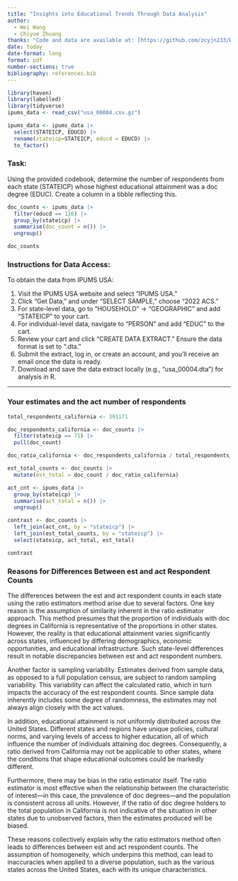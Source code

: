```yaml
---
title: "Insights into Educational Trends Through Data Analysis"
author: 
  - Wei Wang
  - Chiyue Zhuang
thanks: "Code and data are available at: [https://github.com/zcyjn233/Week-5-reflection)."
date: today
date-format: long
format: pdf
number-sections: true
bibliography: references.bib
---
```


```r
library(haven)
library(labelled)
library(tidyverse)
ipums_data <- read_csv("usa_00004.csv.gz")

ipums_data <- ipums_data |>
  select(STATEICP, EDUCD) |>
  rename(stateicp=STATEICP, educd = EDUCD) |>
  to_factor()
```

### Task:

Using the provided codebook, determine the number of respondents from each state (STATEICP) whose highest educational attainment was a doc degree (EDUC). Create a column in a tibble reflecting this.

```r
doc_counts <- ipums_data |>
  filter(educd == 116) |>
  group_by(stateicp) |>
  summarise(doc_count = n()) |>
  ungroup()

doc_counts
```

### Instructions for Data Access:

To obtain the data from IPUMS USA:

1.  Visit the IPUMS USA website and select "IPUMS USA."
2.  Click "Get Data," and under "SELECT SAMPLE," choose "2022 ACS."
3.  For state-level data, go to "HOUSEHOLD" → "GEOGRAPHIC" and add "STATEICP" to your cart.
4.  For individual-level data, navigate to "PERSON" and add "EDUC" to the cart.
5.  Review your cart and click "CREATE DATA EXTRACT." Ensure the data format is set to ".dta."
6.  Submit the extract, log in, or create an account, and you'll receive an email once the data is ready.
7.  Download and save the data extract locally (e.g., "usa_00004.dta") for analysis in R.

------------------------------------------------------------------------

### Your estimates and the act number of respondents

```r
total_respondents_california <- 391171

doc_respondents_california <- doc_counts |>
  filter(stateicp == 71) |>
  pull(doc_count)

doc_ratio_california <- doc_respondents_california / total_respondents_california

est_total_counts <- doc_counts |>
  mutate(est_total = doc_count / doc_ratio_california)

act_cnt <- ipums_data |>
  group_by(stateicp) |>
  summarise(act_total = n()) |>  
  ungroup()

contrast <- doc_counts |>
  left_join(act_cnt, by = "stateicp") |>
  left_join(est_total_counts, by = "stateicp") |>
  select(stateicp, act_total, est_total)

contrast
```

### Reasons for Differences Between est and act Respondent Counts

The differences between the est and act respondent counts in each state using the ratio estimators method arise due to several factors. One key reason is the assumption of similarity inherent in the ratio estimator approach. This method presumes that the proportion of individuals with doc degrees in California is representative of the proportions in other states. However, the reality is that educational attainment varies significantly across states, influenced by differing demographics, economic opportunities, and educational infrastructure. Such state-level differences result in notable discrepancies between est and act respondent numbers.

Another factor is sampling variability. Estimates derived from sample data, as opposed to a full population census, are subject to random sampling variability. This variability can affect the calculated ratio, which in turn impacts the accuracy of the est respondent counts. Since sample data inherently includes some degree of randomness, the estimates may not always align closely with the act values.

In addition, educational attainment is not uniformly distributed across the United States. Different states and regions have unique policies, cultural norms, and varying levels of access to higher education, all of which influence the number of individuals attaining doc degrees. Consequently, a ratio derived from California may not be applicable to other states, where the conditions that shape educational outcomes could be markedly different.

Furthermore, there may be bias in the ratio estimator itself. The ratio estimator is most effective when the relationship between the characteristic of interest—in this case, the prevalence of doc degrees—and the population is consistent across all units. However, if the ratio of doc degree holders to the total population in California is not indicative of the situation in other states due to unobserved factors, then the estimates produced will be biased.

These reasons collectively explain why the ratio estimators method often leads to differences between est and act respondent counts. The assumption of homogeneity, which underpins this method, can lead to inaccuracies when applied to a diverse population, such as the various states across the United States, each with its unique characteristics.
